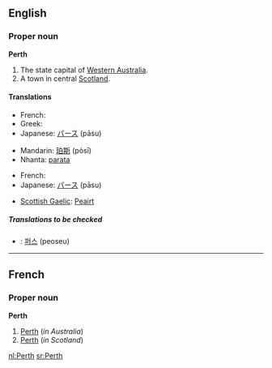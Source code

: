 ==English==

===Proper noun===
{{wikipedia}}
'''Perth'''

# The state capital of [[Western Australia]].
# A town in central [[Scotland]].

====Translations====

{{trans-top|in Western Australia}}
* French: {{t-|fr|Perth}}
* Greek: {{t-|el|Περθ|n|tr=Perth|sc=Grek}}
* Japanese: [[パース]] (pāsu)
{{trans-mid}}
* Mandarin: [[珀斯]] (pòsī)
* Nhanta: [[parata]]
{{trans-bottom}}

{{trans-top|in Scotland}}
* French: {{t-|fr|Perth}}
* Japanese: [[パース]] (pāsu)
{{trans-mid}}
* [[Scottish Gaelic]]: [[Peairt]]
{{trans-bottom}}

=====Translations to be checked=====
<!--Remove this section once all of the translations below have been moved into the tables above.-->
{{checktrans}}

* {{ttbc|Korean}}: [[퍼스]] (peoseu)

----

==French==

===Proper noun===
'''Perth'''

# [[Perth#English|Perth]] (''in Australia'')
# [[Perth#English|Perth]] (''in Scotland'')

[[nl:Perth]]
[[sr:Perth]]